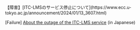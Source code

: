 <div class="box--alert">
  【障害】[ITC-LMSのサービス停止について](https://www.ecc.u-tokyo.ac.jp/announcement/2024/01/13_3607.html)

  [Failure] [About the outage of the ITC-LMS service](https://www.ecc.u-tokyo.ac.jp/announcement/2024/01/13_3607.html) (in Japanese)
</div>
